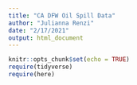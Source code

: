 ```yaml
---
title: "CA DFW Oil Spill Data"
author: "Julianna Renzi"
date: "2/17/2021"
output: html_document
---
```


```r
knitr::opts_chunk$set(echo = TRUE)
require(tidyverse)
require(here)
```


